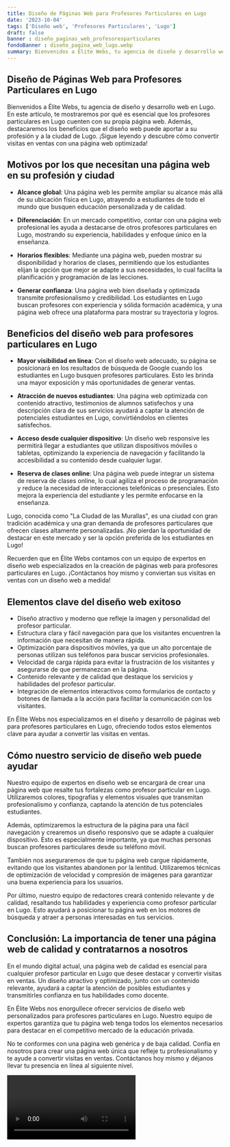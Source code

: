 ```yaml
---
title: Diseño de Páginas Web para Profesores Particulares en Lugo
date: '2023-10-04'
tags: ['Diseño web', 'Profesores Particulares', 'Lugo']
draft: false
banner : diseño_paginas_web_profesoresparticulares
fondoBanner : diseño_pagina_web_lugo.webp
summary: Bienvenidos a Élite Webs, tu agencia de diseño y desarrollo web en Lugo. En este artículo, te mostraremos por qué es esencial que los profesores particulares en Lugo cuenten con su propia página web. Además, destacaremos los beneficios que el diseño web puede aportar a su profesión y a la ciudad de Lugo. ¡Sigue leyendo y descubre cómo convertir visitas en ventas con una página web optimizada!
---
```


## Diseño de Páginas Web para Profesores Particulares en Lugo

Bienvenidos a Élite Webs, tu agencia de diseño y desarrollo web en Lugo. En este artículo, te mostraremos por qué es esencial que los profesores particulares en Lugo cuenten con su propia página web. Además, destacaremos los beneficios que el diseño web puede aportar a su profesión y a la ciudad de Lugo. ¡Sigue leyendo y descubre cómo convertir visitas en ventas con una página web optimizada!

## Motivos por los que necesitan una página web en su profesión y ciudad

- **Alcance global**: Una página web les permite ampliar su alcance más allá de su ubicación física en Lugo, atrayendo a estudiantes de todo el mundo que busquen educación personalizada y de calidad.

- **Diferenciación**: En un mercado competitivo, contar con una página web profesional les ayuda a destacarse de otros profesores particulares en Lugo, mostrando su experiencia, habilidades y enfoque único en la enseñanza.

- **Horarios flexibles**: Mediante una página web, pueden mostrar su disponibilidad y horarios de clases, permitiendo que los estudiantes elijan la opción que mejor se adapte a sus necesidades, lo cual facilita la planificación y programación de las lecciones.

- **Generar confianza**: Una página web bien diseñada y optimizada transmite profesionalismo y credibilidad. Los estudiantes en Lugo buscan profesores con experiencia y sólida formación académica, y una página web ofrece una plataforma para mostrar su trayectoria y logros.

## Beneficios del diseño web para profesores particulares en Lugo

- **Mayor visibilidad en línea**: Con el diseño web adecuado, su página se posicionará en los resultados de búsqueda de Google cuando los estudiantes en Lugo busquen profesores particulares. Esto les brinda una mayor exposición y más oportunidades de generar ventas.

- **Atracción de nuevos estudiantes**: Una página web optimizada con contenido atractivo, testimonios de alumnos satisfechos y una descripción clara de sus servicios ayudará a captar la atención de potenciales estudiantes en Lugo, convirtiéndolos en clientes satisfechos.

- **Acceso desde cualquier dispositivo**: Un diseño web responsive les permitirá llegar a estudiantes que utilizan dispositivos móviles o tabletas, optimizando la experiencia de navegación y facilitando la accesibilidad a su contenido desde cualquier lugar.

- **Reserva de clases online**: Una página web puede integrar un sistema de reserva de clases online, lo cual agiliza el proceso de programación y reduce la necesidad de interacciones telefónicas o presenciales. Esto mejora la experiencia del estudiante y les permite enfocarse en la enseñanza.

Lugo, conocida como "La Ciudad de las Murallas", es una ciudad con gran tradición académica y una gran demanda de profesores particulares que ofrecen clases altamente personalizadas. ¡No pierdan la oportunidad de destacar en este mercado y ser la opción preferida de los estudiantes en Lugo!

Recuerden que en Élite Webs contamos con un equipo de expertos en diseño web especializados en la creación de páginas web para profesores particulares en Lugo. ¡Contáctanos hoy mismo y conviertan sus visitas en ventas con un diseño web a medida!

<GifSeo />

<Cta />

## Elementos clave del diseño web exitoso

- Diseño atractivo y moderno que refleje la imagen y personalidad del profesor particular.
- Estructura clara y fácil navegación para que los visitantes encuentren la información que necesitan de manera rápida.
- Optimización para dispositivos móviles, ya que un alto porcentaje de personas utilizan sus teléfonos para buscar servicios profesionales.
- Velocidad de carga rápida para evitar la frustración de los visitantes y asegurarse de que permanezcan en la página.
- Contenido relevante y de calidad que destaque los servicios y habilidades del profesor particular.
- Integración de elementos interactivos como formularios de contacto y botones de llamada a la acción para facilitar la comunicación con los visitantes.

En Élite Webs nos especializamos en el diseño y desarrollo de páginas web para profesores particulares en Lugo, ofreciendo todos estos elementos clave para ayudar a convertir las visitas en ventas.

## Cómo nuestro servicio de diseño web puede ayudar

Nuestro equipo de expertos en diseño web se encargará de crear una página web que resalte tus fortalezas como profesor particular en Lugo. Utilizaremos colores, tipografías y elementos visuales que transmitan profesionalismo y confianza, captando la atención de tus potenciales estudiantes.

Además, optimizaremos la estructura de la página para una fácil navegación y crearemos un diseño responsivo que se adapte a cualquier dispositivo. Esto es especialmente importante, ya que muchas personas buscan profesores particulares desde su teléfono móvil.

También nos aseguraremos de que tu página web cargue rápidamente, evitando que los visitantes abandonen por la lentitud. Utilizaremos técnicas de optimización de velocidad y compresión de imágenes para garantizar una buena experiencia para los usuarios.

Por último, nuestro equipo de redactores creará contenido relevante y de calidad, resaltando tus habilidades y experiencia como profesor particular en Lugo. Esto ayudará a posicionar tu página web en los motores de búsqueda y atraer a personas interesadas en tus servicios.

## Conclusión: La importancia de tener una página web de calidad y contratarnos a nosotros

En el mundo digital actual, una página web de calidad es esencial para cualquier profesor particular en Lugo que desee destacar y convertir visitas en ventas. Un diseño atractivo y optimizado, junto con un contenido relevante, ayudará a captar la atención de posibles estudiantes y transmitirles confianza en tus habilidades como docente.

En Élite Webs nos enorgullece ofrecer servicios de diseño web personalizados para profesores particulares en Lugo. Nuestro equipo de expertos garantiza que tu página web tenga todos los elementos necesarios para destacar en el competitivo mercado de la educación privada.

No te conformes con una página web genérica y de baja calidad. Confía en nosotros para crear una página web única que refleje tu profesionalismo y te ayude a convertir visitas en ventas. Contáctanos hoy mismo y déjanos llevar tu presencia en línea al siguiente nivel.

<Video />

<CtaBot job='Profesores Particulares' city='Lugo'/>

<Gmaps query='Lugo+españa+maps' />